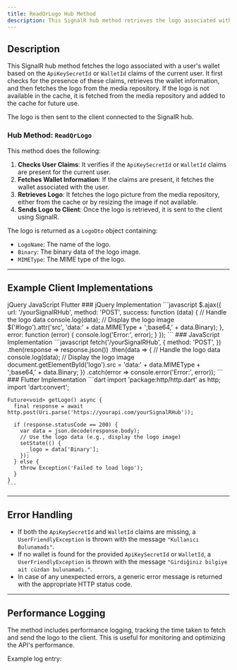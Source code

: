 ```yaml
---
title: ReadQrLogo Hub Method
description: This SignalR hub method retrieves the logo associated with a user's wallet.
---
```


## Description

This SignalR hub method fetches the logo associated with a user's wallet based on the `ApiKeySecretId` or `WalletId` claims of the current user. It first checks for the presence of these claims, retrieves the wallet information, and then fetches the logo from the media repository. If the logo is not available in the cache, it is fetched from the media repository and added to the cache for future use.

The logo is then sent to the client connected to the SignalR hub.

### Hub Method: `ReadQrLogo`

This method does the following:
1. **Checks User Claims**: It verifies if the `ApiKeySecretId` or `WalletId` claims are present for the current user.
2. **Fetches Wallet Information**: If the claims are present, it fetches the wallet associated with the user.
3. **Retrieves Logo**: It fetches the logo picture from the media repository, either from the cache or by resizing the image if not available.
4. **Sends Logo to Client**: Once the logo is retrieved, it is sent to the client using SignalR.

The logo is returned as a `LogoDto` object containing:
- `LogoName`: The name of the logo.
- `Binary`: The binary data of the logo image.
- `MIMEType`: The MIME type of the logo.

---

## Example Client Implementations

<Tabs defaultValue="javascript" className="pt-5 pb-1">
  <TabsList>
    <TabsTrigger value="jquery">jQuery</TabsTrigger>
    <TabsTrigger value="javascript">JavaScript</TabsTrigger>
    <TabsTrigger value="flutter">Flutter</TabsTrigger>
  </TabsList>

  <TabsContent value="jquery">
    ### jQuery Implementation
    ```javascript
    $.ajax({
      url: '/yourSignalRHub',
      method: 'POST',
      success: function (data) {
        // Handle the logo data
        console.log(data);
        // Display the logo image
        $('#logo').attr('src', 'data:' + data.MIMEType + ';base64,' + data.Binary);
      },
      error: function (error) {
        console.log('Error:', error);
      }
    });
    ```
  </TabsContent>

  <TabsContent value="javascript">
    ### JavaScript Implementation
    ```javascript
    fetch('/yourSignalRHub', {
      method: 'POST',
    })
    .then(response => response.json())
    .then(data => {
      // Handle the logo data
      console.log(data);
      // Display the logo image
      document.getElementById('logo').src = 'data:' + data.MIMEType + ';base64,' + data.Binary;
    })
    .catch(error => console.error('Error:', error));
    ```
  </TabsContent>

  <TabsContent value="flutter">
    ### Flutter Implementation
    ```dart
    import 'package:http/http.dart' as http;
    import 'dart:convert';

    Future<void> getLogo() async {
      final response = await http.post(Uri.parse('https://yourapi.com/yourSignalRHub'));

      if (response.statusCode == 200) {
        var data = json.decode(response.body);
        // Use the logo data (e.g., display the logo image)
        setState(() {
          _logo = data['Binary'];
        });
      } else {
        throw Exception('Failed to load logo');
      }
    }
    ```
  </TabsContent>
</Tabs>

---

## Error Handling

- If both the `ApiKeySecretId` and `WalletId` claims are missing, a `UserFriendlyException` is thrown with the message `"Kullanıcı Bulunamadı"`.
- If no wallet is found for the provided `ApiKeySecretId` or `WalletId`, a `UserFriendlyException` is thrown with the message `"Girdiğiniz bilgiye ait cüzdan bulunamadı."`.
- In case of any unexpected errors, a generic error message is returned with the appropriate HTTP status code.

---

## Performance Logging

The method includes performance logging, tracking the time taken to fetch and send the logo to the client. This is useful for monitoring and optimizing the API's performance.

Example log entry:
